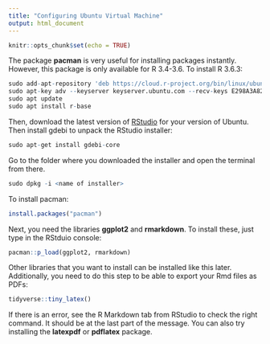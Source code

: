 ```yaml
---
title: "Configuring Ubuntu Virtual Machine"
output: html_document
---
```


```r
knitr::opts_chunk$set(echo = TRUE)
```

The package **pacman** is very useful for installing packages instantly. However, this package is only available for R 3.4-3.6. To install R 3.6.3:

```r
sudo add-apt-repository 'deb https://cloud.r-project.org/bin/linux/ubuntu xenial-cran35/'
sudo apt-key adv --keyserver keyserver.ubuntu.com --recv-keys E298A3A825C0D65DFD57CBB651716619E084DAB9
sudo apt update
sudo apt install r-base
```

Then, download the latest version of [RStudio](https://rstudio.com/products/rstudio/download/) for your version of Ubuntu. Then install gdebi to unpack the RStudio installer:

```r
sudo apt-get install gdebi-core
```

Go to the folder where you downloaded the installer and open the terminal from there.

```r
sudo dpkg -i <name of installer>
```

To install pacman:

```r
install.packages("pacman")
```

Next, you need the libraries **ggplot2** and **rmarkdown**. To install these, just type in the RStduio console:

```r
pacman::p_load(ggplot2, rmarkdown)
```

Other libraries that you want to install can be installed like this later. Additionally, you need to do this step to be able to export your Rmd files as PDFs:

```r
tidyverse::tiny_latex()
```

If there is an error, see the R Markdown tab from RStudio to check the right command. It should be at the last part of the message. You can also try installing the **latexpdf** or **pdflatex** package.